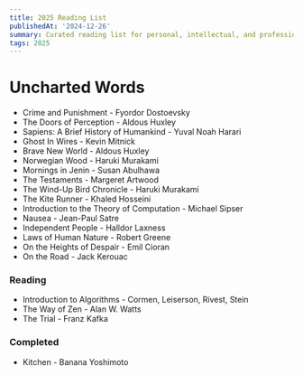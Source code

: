 ```yaml
---
title: 2025 Reading List
publishedAt: '2024-12-26'
summary: Curated reading list for personal, intellectual, and professional growth.
tags: 2025
---
```


# Uncharted Words

- Crime and Punishment - Fyordor Dostoevsky  
- The Doors of Perception - Aldous Huxley   
- Sapiens: A Brief History of Humankind - Yuval Noah Harari  
- Ghost In Wires - Kevin Mitnick  
- Brave New World - Aldous Huxley  
- Norwegian Wood - Haruki Murakami  
- Mornings in Jenin - Susan Abulhawa  
- The Testaments - Margeret Artwood  
- The Wind-Up Bird Chronicle - Haruki Murakami  
- The Kite Runner - Khaled Hosseini  
- Introduction to the Theory of Computation - Michael Sipser  
- Nausea - Jean-Paul Satre  
- Independent People - Halldor Laxness  
- Laws of Human Nature - Robert Greene  
- On the Heights of Despair - Emil Cioran  
- On the Road - Jack Kerouac

### Reading
- Introduction to Algorithms - Cormen, Leiserson, Rivest, Stein
- The Way of Zen - Alan W. Watts   
- The Trial - Franz Kafka

### Completed
- Kitchen - Banana Yoshimoto

